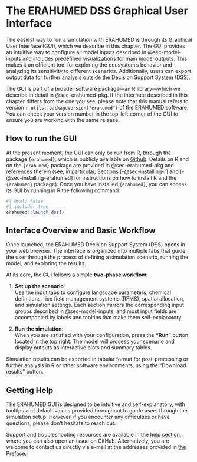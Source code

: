 # The ERAHUMED DSS Graphical User Interface {#sec-erahumed-gui}

The easiest way to run a simulation with ERAHUMED is through its Graphical User Interface (GUI), which we describe in this chapter. The GUI provides an intuitive way to configure all model inputs described in @sec-model-inputs and includes predefined visualizations for main model outputs. This makes it an efficient tool for exploring the ecosystem's behavior and analyzing its sensitivity to different scenarios. Additionally, users can export output data for further analysis outside the Decision Support System (DSS).

The GUI is part of a broader software package—an R library—which we describe in detail in @sec-erahumed-pkg. If the interface described in this chapter differs from the one you see, please note that this manual refers to version `r utils::packageVersion("erahumed")` of the ERAHUMED software. You can check your version number in the top-left corner of the GUI to ensure you are working with the same release.

## How to run the GUI

At the present moment, the GUI can only be run from R, through the package `{erahumed}`, which is publicly available on [Github](https://erahumed.github.io/erahumed/). Details on R and on the `{erahumed}` package are provided in @sec-erahumed-pkg and references therein (see, in particular, Sections [-@sec-installing-r] and [-@sec-installing-erahumed] for instructions on how to install R and the `{erahumed}` package). Once you have installed `{erahumed}`, you can access its GUI by running in R the following command:

```r
#| eval: false
#| include: true
erahumed::launch_dss()
```

## Interface Overview and Basic Workflow

Once launched, the ERAHUMED Decision Support System (DSS) opens in your web browser. The interface is organized into multiple tabs that guide the user through the process of defining a simulation scenario, running the model, and exploring the results.

At its core, the GUI follows a simple **two-phase workflow**:

1.   **Set up the scenario**:\
    Use the input tabs to configure landscape parameters, chemical definitions, rice field management systems (RFMS), spatial allocation, and simulation settings. Each section mirrors the corresponding input groups described in @sec-model-inputs, and most input fields are accompanied by labels and tooltips that make them self-explanatory.

2.   **Run the simulation**:\
    When you are satisfied with your configuration, press the **“Run”** button located in the top right. The model will process your scenario and display outputs as interactive plots and summary tables.

Simulation results can be exported in tabular format for post-processing or further analysis in R or other software environments, using the "Download results" button.

## Getting Help

The ERAHUMED GUI is designed to be intuitive and self-explanatory, with tooltips and default values provided throughout to guide users through the simulation setup. However, if you encounter any difficulties or have questions, please don’t hesitate to reach out.

Support and troubleshooting resources are available in the [help section](https://erahumed.github.io/erahumed/#getting-help), where you can also open an issue on GitHub. Alternatively, you are welcome to contact us directly via e-mail at the addresses provided in [the Preface](#sec-preface).

